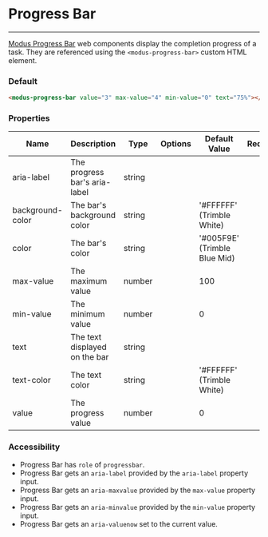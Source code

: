 # Progress Bar

---

[Modus Progress Bar](https://modus.trimble.com/elements/progress-bars/) web components display the completion progress of a task. They are referenced using the `<modus-progress-bar>` custom HTML element.

### Default

<div>
  <modus-progress-bar value="3" max-value="4" min-value="0" text="75%"></modus-progress-bar>
</div>

```html
<modus-progress-bar value="3" max-value="4" min-value="0" text="75%"></modus-progress-bar>
```

### Properties

<section>
  <table>
    <thead>
      <tr>
        <th>Name</th>
        <th>Description</th>
        <th>Type</th>
        <th>Options</th>
        <th>Default Value</th>
        <th>Required</th>
      </tr>
    </thead>
    <tbody>
      <tr>
        <td>aria-label</td>
        <td>The progress bar's aria-label</td>
        <td>string</td>
        <td></td>
        <td></td>
        <td></td>
      </tr>
      <tr>
        <td>background-color</td>
        <td>The bar's background color</td>
        <td>string</td>
        <td></td>
        <td>'#FFFFFF' (Trimble White)</td>
        <td></td>
      </tr>
      <tr>
        <td>color</td>
        <td>The bar's color</td>
        <td>string</td>
        <td></td>
        <td>'#005F9E' (Trimble Blue Mid)</td>
        <td></td>
      </tr>
      <tr>
        <td>max-value</td>
        <td>The maximum value</td>
        <td>number</td>
        <td></td>
        <td>100</td>
        <td></td>
      </tr>
      <tr>
        <td>min-value</td>
        <td>The minimum value</td>
        <td>number</td>
        <td></td>
        <td>0</td>
        <td></td>
      </tr>
      <tr>
        <td>text</td>
        <td>The text displayed on the bar</td>
        <td>string</td>
        <td></td>
        <td></td>
        <td></td>
      </tr>
      <tr>
        <td>text-color</td>
        <td>The text color</td>
        <td>string</td>
        <td></td>
        <td>'#FFFFFF' (Trimble White)</td>
        <td></td>
      </tr>
      <tr>
        <td>value</td>
        <td>The progress value</td>
        <td>number</td>
        <td></td>
        <td>0</td>
        <td></td>
      </tr>
    </tbody>
  </table>
</section>

### Accessibility

- Progress Bar has `role` of `progressbar`.
- Progress Bar gets an `aria-label` provided by the `aria-label` property input.
- Progress Bar gets an `aria-maxvalue` provided by the `max-value` property input.
- Progress Bar gets an `aria-minvalue` provided by the `min-value` property input.
- Progress Bar gets an `aria-valuenow` set to the current value.
